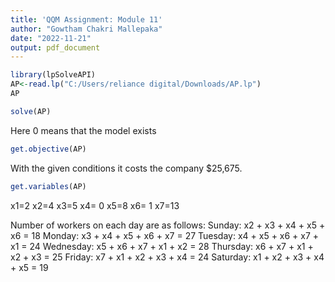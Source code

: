 ---
title: 'QQM Assignment: Module 11'
author: "Gowtham Chakri Mallepaka"
date: "2022-11-21"
output: pdf_document
---
```{r}
library(lpSolveAPI)
AP<-read.lp("C:/Users/reliance digital/Downloads/AP.lp")
AP
```

```{r}
solve(AP)
```

Here 0 means that the model exists

```{r}
get.objective(AP)
```

With the given conditions it costs the company $25,675.
```{r}

get.variables(AP)
```
x1=2
\newline
x2=4
\newline
x3=5
\newline
x4= 0
\newline
x5=8
\newline
x6= 1
\newline
x7=13
\newline


Number of workers on each day are as follows:
  \newline
Sunday: x2 + x3 + x4 + x5 + x6 = 18
\newline
Monday: x3 + x4 + x5 + x6 + x7 = 27
\newline
Tuesday: x4 + x5 + x6 + x7 + x1 = 24
\newline
Wednesday: x5 + x6 + x7 + x1 + x2 = 28
\newline
Thursday: x6 + x7 + x1 + x2 + x3 = 25
\newline
Friday: x7 + x1 + x2 + x3 + x4 = 24
\newline
Saturday: x1 + x2 + x3 + x4 + x5 = 19
\newline

